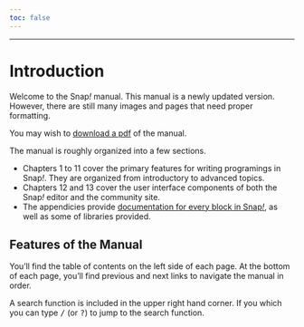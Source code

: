 ---
toc: false
---

<!--
  This is the first page of the Snap! Manual.
  The manual title is already included on the top of this page by Quarto.

  We need to include some title, but don't want it to be redundant.
-->

---

# Introduction {.unnumbered .unlisted }

Welcome to the Snap*!* manual. This manual is a newly updated version. However, there are still many images and pages that need proper formatting.

You may wish to [download a pdf][pdf] of the manual.

[pdf]: https://snap.berkeley.edu/snap/help/SnapManual.pdf

\index{home}

The manual is roughly organized into a few sections.

* Chapters 1 to 11 cover the primary features for writing programings in
Snap*!*. They are organized from introductory to advanced topics.
* Chapters 12 and 13 cover the user interface components of both the Snap*!* editor and the community site.
* The appendicies provide [documentation for every block in Snap*!*][blocks], as well as some of libraries provided.

[blocks]: /blocks/

<!-- TODO: Index and references? -->

<!-- TODO: Hide this from the PDF. -->

## Features of the Manual

You'll find the table of contents on the left side of each page. At the bottom of each page, you'll find previous and next links to navigate the manual in order.

A search function is included in the upper right hand corner. If you which you can type <kbd>/</kbd> (or <kbd>?</kbd>) to jump to the search function.
